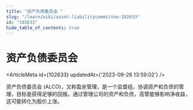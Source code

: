 ```yaml
---
title: "资产负债委员会 "
slug: "/learn/wiki/asset-liabilitycommittee-102633"
id: "102633"
hide_table_of_contents: true
---
```



# 资产负债委员会 

<ArticleMeta id={102633} updatedAt={'2023-09-26 13:59:02'} />
<div className='border-solid border-b border-t-0 my-4 border-[var(--ifm-color-gray-300)]' />

资产负债委员会 (ALCO)，又称盈余管理，是一个监督组，协调资产和负债的管理，目标是获得足够的回报。通过管理公司的资产和负债，高管能够影响净收益，这可能转化为股价上涨。
